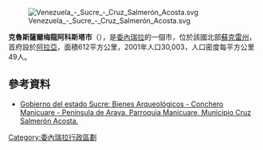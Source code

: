[[Image:Venezuela_-_Sucre_-_Cruz_Salmerón_Acosta.svg|right]]

'''克魯斯薩爾梅龍阿科斯塔市'''（{{lang-es|Municipio Cruz Salmerón Acosta}}），是[[委內瑞拉|委內瑞拉]]的一個市，位於該國北部[[蘇克雷州|蘇克雷州]]，首府設於[[阿拉亞|阿拉亞]]，面積612平方公里，2001年人口30,003，人口密度每平方公里49人。

==參考資料==
* [http://www.edosucre.gov.ve/gobersucre/cultura/documentospdf/bienesarqueologicos.pdf Gobierno del estado Sucre: Bienes Arqueológicos - Conchero Manicuare - Península de Araya. Parroquia Manicuare, Municipio Cruz Salmerón Acosta.]{{dead link|date=2017年11月 |bot=InternetArchiveBot |fix-attempted=yes }}

{{Venezuela-geo-stub}}
[[Category:委內瑞拉行政區劃|Category:委內瑞拉行政區劃]]